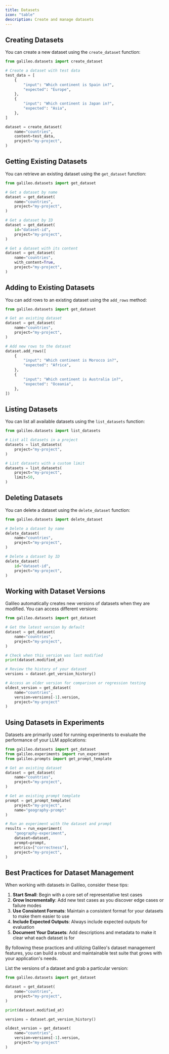 ```yaml
---
title: Datasets
icon: "table"
description: Create and manage datasets
---
```


## Creating Datasets

You can create a new dataset using the `create_dataset` function:

```python
from galileo.datasets import create_dataset

# Create a dataset with test data
test_data = [
    {
        "input": "Which continent is Spain in?",
        "expected": "Europe",
    },
    {
        "input": "Which continent is Japan in?",
        "expected": "Asia",
    },
]

dataset = create_dataset(
    name="countries", 
    content=test_data,
    project="my-project",
)
```

## Getting Existing Datasets

You can retrieve an existing dataset using the `get_dataset` function:

```python
from galileo.datasets import get_dataset

# Get a dataset by name
dataset = get_dataset(
    name="countries",
    project="my-project",
)

# Get a dataset by ID
dataset = get_dataset(
    id="dataset-id",
    project="my-project",
)

# Get a dataset with its content
dataset = get_dataset(
    name="countries", 
    with_content=True,
    project="my-project",
)
```

## Adding to Existing Datasets

You can add rows to an existing dataset using the `add_rows` method:

```python
from galileo.datasets import get_dataset

# Get an existing dataset
dataset = get_dataset(
    name="countries",
    project="my-project",
)

# Add new rows to the dataset
dataset.add_rows([
    {
        "input": "Which continent is Morocco in?",
        "expected": "Africa",
    },
    {
        "input": "Which continent is Australia in?",
        "expected": "Oceania",
    },
])
```

## Listing Datasets

You can list all available datasets using the `list_datasets` function:

```python
from galileo.datasets import list_datasets

# List all datasets in a project
datasets = list_datasets(
    project="my-project",
)

# List datasets with a custom limit
datasets = list_datasets(
    project="my-project",
    limit=50,
)
```

## Deleting Datasets

You can delete a dataset using the `delete_dataset` function:

```python
from galileo.datasets import delete_dataset

# Delete a dataset by name
delete_dataset(
    name="countries",
    project="my-project",
)

# Delete a dataset by ID
delete_dataset(
    id="dataset-id",
    project="my-project",
)
```

## Working with Dataset Versions

Galileo automatically creates new versions of datasets when they are modified. You can access different versions:

```python
from galileo.datasets import get_dataset

# Get the latest version by default
dataset = get_dataset(
    name="countries",
    project="my-project",
)

# Check when this version was last modified
print(dataset.modified_at)

# Review the history of your dataset
versions = dataset.get_version_history()

# Access an older version for comparison or regression testing
oldest_version = get_dataset(
    name="countries",
    version=versions[-1].version,
    project="my-project"
)
```

## Using Datasets in Experiments

Datasets are primarily used for running experiments to evaluate the performance of your LLM applications:

```python
from galileo.datasets import get_dataset
from galileo.experiments import run_experiment
from galileo.prompts import get_prompt_template

# Get an existing dataset
dataset = get_dataset(
    name="countries",
    project="my-project",
)

# Get an existing prompt template
prompt = get_prompt_template(
    project="my-project",
    name="geography-prompt"
)

# Run an experiment with the dataset and prompt
results = run_experiment(
    "geography-experiment",
    dataset=dataset,
    prompt=prompt,
    metrics=["correctness"],
    project="my-project",
)
```

## Best Practices for Dataset Management

When working with datasets in Galileo, consider these tips:

1. **Start Small**: Begin with a core set of representative test cases
2. **Grow Incrementally**: Add new test cases as you discover edge cases or failure modes
3. **Use Consistent Formats**: Maintain a consistent format for your datasets to make them easier to use
4. **Include Expected Outputs**: Always include expected outputs for evaluation
5. **Document Your Datasets**: Add descriptions and metadata to make it clear what each dataset is for

By following these practices and utilizing Galileo's dataset management features, you can build a robust and maintainable test suite that grows with your application's needs.

List the versions of a dataset and grab a particular version:

```python
from galileo.datasets import get_dataset

dataset = get_dataset(
    name="countries",    
    project="my-project",
)

print(dataset.modified_at)

versions = dataset.get_version_history()

oldest_version = get_dataset(
	name="countries",
	version=versions[-1].version,
	project="my-project"
)
